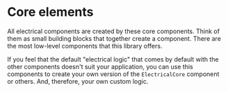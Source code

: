 
<Meta title='Custom Logic/Intro' />

# Core elements

All electrical components are created by these core components. Think of them as small building blocks that together create a component. There are the most low-level components that this library offers.

If you feel that the default "electrical logic" that comes by default with the other components doesn't suit your application, you can use this components to create your own version of the `ElectricalCore` component or others. And, therefore, your own custom logic.
